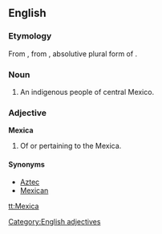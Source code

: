 ==English==

===Etymology===
From {{etyl|es|en}} {{term|mexica|lang=es}}, from {{etyl|nci|en}} {{term|mēxihcah|lang=nci}}, absolutive plural form of {{term|mēxihcatl||lang=nci|Mexica, Aztec}}.

===Noun===
{{en-noun|pl2=Mexica}}

# An indigenous people of central Mexico.

===Adjective===
'''Mexica'''

# Of or pertaining to the Mexica.

====Synonyms====
* [[Aztec]]
* [[Mexican]] {{qualifier|obsolete}}

[[Category:English adjectives]]

[[tt:Mexica]]
